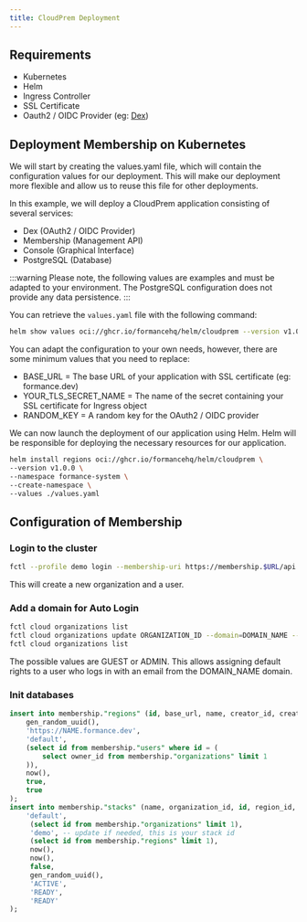```yaml
---
title: CloudPrem Deployment
---
```

## Requirements
- Kubernetes
- Helm
- Ingress Controller
- SSL Certificate
- Oauth2 / OIDC Provider (eg: [Dex](https://dexidp.io/))

## Deployment Membership on Kubernetes
We will start by creating the values.yaml file, which will contain the configuration values for our deployment. This will make our deployment more flexible and allow us to reuse this file for other deployments.

In this example, we will deploy a CloudPrem application consisting of several services:

* Dex (OAuth2 / OIDC Provider)
* Membership (Management API)
* Console (Graphical Interface)
* PostgreSQL (Database)


:::warning
Please note, the following values are examples and must be adapted to your environment. The PostgreSQL configuration does not provide any data persistence.
:::

You can retrieve the `values.yaml` file with the following command:
```bash
helm show values oci://ghcr.io/formancehq/helm/cloudprem --version v1.0.0 > values.yaml
```
You can adapt the configuration to your own needs, however, there are some minimum values that you need to replace:
- BASE_URL = The base URL of your application with SSL certificate (eg: formance.dev)
- YOUR_TLS_SECRET_NAME = The name of the secret containing your SSL certificate for Ingress object
- RANDOM_KEY = A random key for the OAuth2 / OIDC provider


We can now launch the deployment of our application using Helm. Helm will be responsible for deploying the necessary resources for our application.
```bash
helm install regions oci://ghcr.io/formancehq/helm/cloudprem \
--version v1.0.0 \
--namespace formance-system \
--create-namespace \
--values ./values.yaml
```

## Configuration of Membership

### Login to the cluster

```bash
fctl --profile demo login --membership-uri https://membership.$URL/api
```

This will create a new organization and a user.

### Add a domain for Auto Login
```bash
fctl cloud organizations list
fctl cloud organizations update ORGANIZATION_ID --domain=DOMAIN_NAME --default-organization-role=GUEST --default-stack-role=GUEST
fctl cloud organizations list
```
The possible values are GUEST or ADMIN. This allows assigning default rights to a user who logs in with an email from the DOMAIN_NAME domain.

### Init databases

```SQL
insert into membership."regions" (id, base_url, name, creator_id, created_at, production, active) values (
    gen_random_uuid(),
    'https://NAME.formance.dev',
    'default',
    (select id from membership."users" where id = (
        select owner_id from membership."organizations" limit 1
    )),
    now(),
    true,
    true
);
insert into membership."stacks" (name, organization_id, id, region_id, created_at, updated_at, stargate_enabled, client_secret, state, status, expected_status) values (
    'default',
     (select id from membership."organizations" limit 1),
     'demo', -- update if needed, this is your stack id
     (select id from membership."regions" limit 1),
     now(),
     now(),
     false,
     gen_random_uuid(),
     'ACTIVE',
     'READY',
     'READY'
);
```

